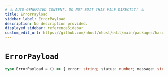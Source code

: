 ```yaml
---
# ⚠️ AUTO-GENERATED CONTENT. DO NOT EDIT THIS FILE DIRECTLY! ⚠️
title: ErrorPayload
sidebar_label: ErrorPayload
description: No description provided.
displayed_sidebar: referenceSidebar
custom_edit_url: https://github.com/nhost/nhost/edit/main/packages/hasura-auth-js/src/types/hasura-auth/common.ts#L2
---
```


# `ErrorPayload`

```ts
type ErrorPayload = () => { error: string; status: number; message: string }
```
